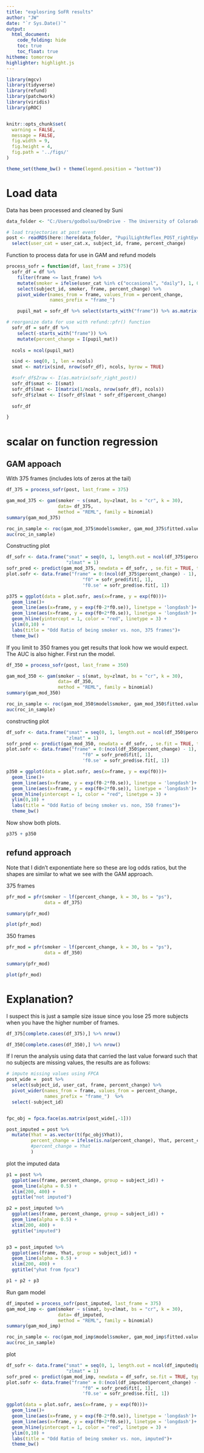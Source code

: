 ```yaml
---
title: "explosring SoFR results"
author: "JW"
date: "`r Sys.Date()`"
output:
  html_document: 
    code_folding: hide
    toc: true
    toc_float: true
hitheme: tomorrow
highlighter: highlight.js
---
```



```r
library(mgcv)
library(tidyverse)
library(refund)
library(patchwork)
library(viridis)
library(pROC)


knitr::opts_chunk$set(
  warning = FALSE,
  message = FALSE,
  fig.width = 9,
  fig.height = 4,
  fig.path = '../figs/'
)

theme_set(theme_bw() + theme(legend.position = "bottom"))
```

# Load data

Data has been processed and cleaned by Suni

```r
data_folder <- "C:/Users/godbolsu/OneDrive - The University of Colorado Denver/FDA/Data/202208_PupilLightReflex" 

# load trajectories at post event
post <- readRDS(here::here(data_folder, "PupilLightReflex_POST_rightEye_20221208.rds")) %>% 
  select(user_cat = user_cat.x, subject_id, frame, percent_change)
```


Function to process data for use in GAM and refund models

```r
process_sofr = function(df, last_frame = 375){
  sofr_df = df %>%
    filter(frame <= last_frame) %>%
    mutate(smoker = ifelse(user_cat %in% c("occasional", "daily"), 1, 0)) %>%
    select(subject_id, smoker, frame, percent_change) %>%
    pivot_wider(names_from = frame, values_from = percent_change, 
                names_prefix = "frame_")

    pupil_mat = sofr_df %>% select(starts_with("frame")) %>% as.matrix()

# reorganize data for use with refund::pfr() function
  sofr_df = sofr_df %>%
    select(-starts_with("frame")) %>%
    mutate(percent_change = I(pupil_mat))
  
  ncols = ncol(pupil_mat)

  sind <- seq(0, 1, len = ncols)
  smat <- matrix(sind, nrow(sofr_df), ncols, byrow = TRUE)

  #sofr_df$Zraw <- I(as.matrix(sofr_right_post))
  sofr_df$smat <- I(smat)
  sofr_df$lmat <- I(matrix(1/ncols, nrow(sofr_df), ncols))
  sofr_df$zlmat <- I(sofr_df$lmat * sofr_df$percent_change)
  
  sofr_df

}

```



# scalar on function regression


## GAM appoach

With 375 frames (includes lots of zeros at the tail)

```r
df_375 = process_sofr(post, last_frame = 375)

gam_mod_375 <- gam(smoker ~ s(smat, by=zlmat, bs = "cr", k = 30), 
                   data= df_375,
                   method = "REML", family = binomial)
summary(gam_mod_375)

roc_in_sample <- roc(gam_mod_375$model$smoker, gam_mod_375$fitted.values)
auc(roc_in_sample)
```


Constructing plot 

```r
df_sofr <- data.frame("smat" = seq(0, 1, length.out = ncol(df_375$percent_change)),
                      "zlmat" = 1)
sofr_pred <- predict(gam_mod_375, newdata = df_sofr, , se.fit = TRUE, type = "iterms")
plot.sofr <- data.frame("frame" = 0:(ncol(df_375$percent_change) - 1),
                            "f0" = sofr_pred$fit[, 1],
                            'f0.se' = sofr_pred$se.fit[, 1])

p375 = ggplot(data = plot.sofr, aes(x=frame, y = exp(f0)))+
  geom_line()+
  geom_line(aes(x=frame, y = exp(f0-2*f0.se)), linetype = 'longdash')+
  geom_line(aes(x=frame, y = exp(f0+2*f0.se)), linetype = 'longdash')+
  geom_hline(yintercept = 1, color = "red", linetype = 3) +
  ylim(0,10) +
  labs(title = "Odd Ratio of being smoker vs. non, 375 frames")+
  theme_bw()
```


If you limit to 350 frames you get results that look how we would expect. The AUC is also higher. First run the model.

```r
df_350 = process_sofr(post, last_frame = 350)

gam_mod_350 <- gam(smoker ~ s(smat, by=zlmat, bs = "cr", k = 30), 
                   data= df_350,
                   method = "REML", family = binomial)
summary(gam_mod_350)

roc_in_sample <- roc(gam_mod_350$model$smoker, gam_mod_350$fitted.values)
auc(roc_in_sample)
```

constructing plot

```r
df_sofr <- data.frame("smat" = seq(0, 1, length.out = ncol(df_350$percent_change)),
                      "zlmat" = 1)
sofr_pred <- predict(gam_mod_350, newdata = df_sofr, , se.fit = TRUE, type = "iterms")
plot.sofr <- data.frame("frame" = 0:(ncol(df_350$percent_change) - 1),
                            "f0" = sofr_pred$fit[, 1],
                            'f0.se' = sofr_pred$se.fit[, 1])

p350 = ggplot(data = plot.sofr, aes(x=frame, y = exp(f0)))+
  geom_line()+
  geom_line(aes(x=frame, y = exp(f0-2*f0.se)), linetype = 'longdash')+
  geom_line(aes(x=frame, y = exp(f0+2*f0.se)), linetype = 'longdash')+
  geom_hline(yintercept = 1, color = "red", linetype = 3) +
  ylim(0,10) +
  labs(title = "Odd Ratio of being smoker vs. non, 350 frames")+
  theme_bw()
```


Now show both plots. 

```r
p375 + p350

```


## refund approach

Note that I didn't exponentiate here so these are log odds ratios, but the shapes are similar to what we see with the GAM approach.

375 frames

```r
pfr_mod = pfr(smoker ~ lf(percent_change, k = 30, bs = "ps"),
              data = df_375)

summary(pfr_mod)

plot(pfr_mod)
```

350 frames

```r
pfr_mod = pfr(smoker ~ lf(percent_change, k = 30, bs = "ps"),
              data = df_350)

summary(pfr_mod)

plot(pfr_mod)
```


# Explanation?

I suspect this is just a sample size issue since you lose 25 more subjects when you have the higher number of frames.

```r
df_375[complete.cases(df_375),] %>% nrow()

df_350[complete.cases(df_350),] %>% nrow()
```


If I rerun the analysis using data that carried the last value forward such that no subjects are missing values, the results are as follows:

```r
# impute missing values using FPCA
post_wide =  post %>%
  select(subject_id, user_cat, frame, percent_change) %>%
  pivot_wider(names_from = frame, values_from = percent_change, 
              names_prefix = "frame_")  %>%
  select(-subject_id)


fpc_obj = fpca.face(as.matrix(post_wide[,-1]))

post_imputed = post %>%
  mutate(Yhat = as.vector(t(fpc_obj$Yhat)),
         percent_change = ifelse(is.na(percent_change), Yhat, percent_change),
         #percent_change = Yhat
         )

```


plot the imputed data

```r
p1 = post %>%
  ggplot(aes(frame, percent_change, group = subject_id)) +
  geom_line(alpha = 0.5) +
  xlim(200, 400) +
  ggtitle("not imputed")

p2 = post_imputed %>%
  ggplot(aes(frame, percent_change, group = subject_id)) +
  geom_line(alpha = 0.5) +
  xlim(200, 400) +
  ggtitle("imputed")


p3 = post_imputed %>%
  ggplot(aes(frame, Yhat, group = subject_id)) +
  geom_line(alpha = 0.5) +
  xlim(200, 400) +
  ggtitle("yhat from fpca")

p1 + p2 + p3
```



Run gam model

```r

df_imputed = process_sofr(post_imputed, last_frame = 375)
gam_mod_imp <- gam(smoker ~ s(smat, by=zlmat, bs = "cr", k = 30), 
                   data= df_imputed,
                   method = "REML", family = binomial)
summary(gam_mod_imp)

roc_in_sample <- roc(gam_mod_imp$model$smoker, gam_mod_imp$fitted.values)
auc(roc_in_sample)
```

plot

```r
df_sofr <- data.frame("smat" = seq(0, 1, length.out = ncol(df_imputed$percent_change)),
                      "zlmat" = 1)
sofr_pred <- predict(gam_mod_imp, newdata = df_sofr, se.fit = TRUE, type = "iterms")
plot.sofr <- data.frame("frame" = 0:(ncol(df_imputed$percent_change) - 1),
                            "f0" = sofr_pred$fit[, 1],
                            'f0.se' = sofr_pred$se.fit[, 1])

ggplot(data = plot.sofr, aes(x=frame, y = exp(f0)))+
  geom_line()+
  geom_line(aes(x=frame, y = exp(f0-2*f0.se)), linetype = 'longdash')+
  geom_line(aes(x=frame, y = exp(f0+2*f0.se)), linetype = 'longdash')+
  geom_hline(yintercept = 1, color = "red", linetype = 3) +
  ylim(0,10) +
  labs(title = "Odd Ratio of being smoker vs. non, imputed")+
  theme_bw()

```



